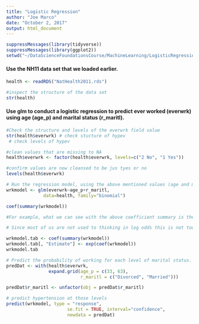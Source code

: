 ```yaml
---
title: "Logistic Regression"
author: "Joe Marco"
date: "October 2, 2017"
output: html_document
---
```

```r
suppressMessages(library(tidyverse))
suppressMessages(library(ggplot2))
setwd("~/DataScienceFoundationsCourse/MachineLearning/LogisticRegression")
```


#### Use the NH11 data set that we loaded earlier.

```r
health <- readRDS("NatHealth2011.rds")

#inspect the structure of the data set
str(health)
```

#### Use glm to conduct a logistic regression to predict ever worked (everwrk) using age (age_p) and marital status (r_maritl).
```r
#Check the structure and levels of the everwrk field value
str(health$everwrk) # check stucture of hypev
 # check levels of hypev

#clean values that are missing to NA
health$everwrk <- factor(health$everwrk, levels=c("2 No", "1 Yes"))

#confirm values are now cleansed to be jus tyes or no
levels(health$everwrk)
```

```r
# Run the regression model, using the above mentioned values (age and marital status)
wrkmodel <- glm(everwrk~age_p+r_maritl,
              data=health, family="binomial")

coef(summary(wrkmodel))

#For example, what we can see with the above coefficient summary is the fact that for marital status' like Divorced, and Living with partner, we have a high coefficient, meaning ever work log odds increase by .73 and .44 respectively. Meaning if you are divorced or living with a partner, you are likely working! Where as something like "Widowed" the ever work log odds would decrease by .68 showing a low probability of working if you are widowed.
```

```r
# Since most of us are not used to thinking in log odds this is not too helpful. One solution is to transform the coefficients to make them easier to interpret:

wrkmodel.tab <- coef(summary(wrkmodel))
wrkmodel.tab[, "Estimate"] <- exp(coef(wrkmodel))
wrkmodel.tab

# Predict the probability of working for each level of marital status.
predDat <- with(health$everwrk,
                expand.grid(age_p = c(33, 63),
                            r_maritl = c("Divorced", "Married")))

predDat$r_maritl <- unfactor(obj = predDat$r_maritl)
```

```r
# predict hypertension at those levels
predict(wrkmodel, type = "response",
                       se.fit = TRUE, interval="confidence",
                       newdata = predDat)
```
